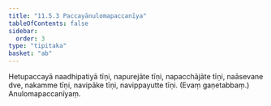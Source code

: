 ```yaml
---
title: "11.5.3 Paccayānulomapaccanīya"
tableOfContents: false
sidebar:
  order: 3
type: "tipitaka"
basket: "ab"
---
```



<DynamicBreadcrumb />

<Division number="43">

<Paragraph number="1555">
Hetupaccayā naadhipatiyā tīṇi, napurejāte tīṇi, napacchājāte tīṇi, naāsevane dve, nakamme tīṇi, navipāke tīṇi, navippayutte tīṇi. (Evaṃ gaṇetabbaṃ.)

</Paragraph>
</Division>

<Paragraph number="1556" type="center">
Anulomapaccanīyaṃ.
</Paragraph>